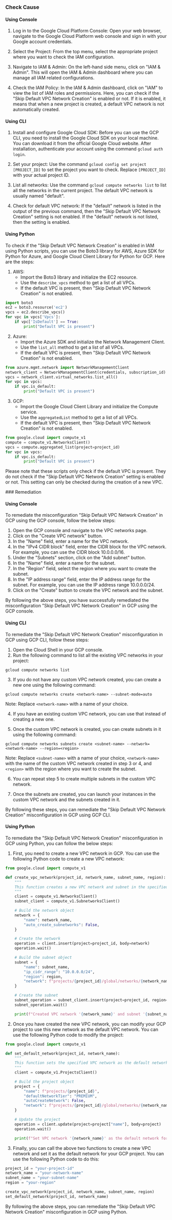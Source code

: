 

<Tabs><Tab title='Cause'>
### Check Cause

#### Using Console

1. Log in to the Google Cloud Platform Console: Open your web browser, navigate to the Google Cloud Platform web console and sign in with your Google account credentials.

2. Select the Project: From the top menu, select the appropriate project where you want to check the IAM configuration.

3. Navigate to IAM & Admin: On the left-hand side menu, click on "IAM & Admin". This will open the IAM & Admin dashboard where you can manage all IAM related configurations.

4. Check the IAM Policy: In the IAM & Admin dashboard, click on "IAM" to view the list of IAM roles and permissions. Here, you can check if the "Skip Default VPC Network Creation" is enabled or not. If it is enabled, it means that when a new project is created, a default VPC network is not automatically created.

#### Using CLI

1. Install and configure Google Cloud SDK: Before you can use the GCP CLI, you need to install the Google Cloud SDK on your local machine. You can download it from the official Google Cloud website. After installation, authenticate your account using the command `gcloud auth login`.

2. Set your project: Use the command `gcloud config set project [PROJECT_ID]` to set the project you want to check. Replace `[PROJECT_ID]` with your actual project ID.

3. List all networks: Use the command `gcloud compute networks list` to list all the networks in the current project. The default VPC network is usually named "default".

4. Check for default VPC network: If the "default" network is listed in the output of the previous command, then the "Skip Default VPC Network Creation" setting is not enabled. If the "default" network is not listed, then the setting is enabled.

#### Using Python

To check if the "Skip Default VPC Network Creation" is enabled in IAM using Python scripts, you can use the Boto3 library for AWS, Azure SDK for Python for Azure, and Google Cloud Client Library for Python for GCP. Here are the steps:

1. AWS:
   - Import the Boto3 library and initialize the EC2 resource.
   - Use the `describe_vpcs` method to get a list of all VPCs.
   - If the default VPC is present, then "Skip Default VPC Network Creation" is not enabled.
```python
import boto3
ec2 = boto3.resource('ec2')
vpcs = ec2.describe_vpcs()
for vpc in vpcs['Vpcs']:
    if vpc['IsDefault'] == True:
        print("Default VPC is present")
```

2. Azure:
   - Import the Azure SDK and initialize the Network Management Client.
   - Use the `list_all` method to get a list of all VPCs.
   - If the default VPC is present, then "Skip Default VPC Network Creation" is not enabled.
```python
from azure.mgmt.network import NetworkManagementClient
network_client = NetworkManagementClient(credentials, subscription_id)
vpcs = network_client.virtual_networks.list_all()
for vpc in vpcs:
    if vpc.is_default:
        print("Default VPC is present")
```

3. GCP:
   - Import the Google Cloud Client Library and initialize the Compute service.
   - Use the `aggregatedList` method to get a list of all VPCs.
   - If the default VPC is present, then "Skip Default VPC Network Creation" is not enabled.
```python
from google.cloud import compute_v1
compute = compute_v1.NetworksClient()
vpcs = compute.aggregated_list(project=project_id)
for vpc in vpcs:
    if vpc.is_default:
        print("Default VPC is present")
```

Please note that these scripts only check if the default VPC is present. They do not check if the "Skip Default VPC Network Creation" setting is enabled or not. This setting can only be checked during the creation of a new VPC.

</Tab>

<Tab title='Remediation'>
### Remediation

#### Using Console

To remediate the misconfiguration "Skip Default VPC Network Creation" in GCP using the GCP console, follow the below steps:

1. Open the GCP console and navigate to the VPC networks page.
2. Click on the "Create VPC network" button.
3. In the "Name" field, enter a name for the VPC network.
4. In the "IPv4 CIDR block" field, enter the CIDR block for the VPC network. For example, you can use the CIDR block 10.0.0.0/16.
5. Under the "Subnets" section, click on the "Add subnet" button.
6. In the "Name" field, enter a name for the subnet.
7. In the "Region" field, select the region where you want to create the subnet.
8. In the "IP address range" field, enter the IP address range for the subnet. For example, you can use the IP address range 10.0.0.0/24.
9. Click on the "Create" button to create the VPC network and the subnet.

By following the above steps, you have successfully remediated the misconfiguration "Skip Default VPC Network Creation" in GCP using the GCP console.

#### Using CLI

To remediate the "Skip Default VPC Network Creation" misconfiguration in GCP using GCP CLI, follow these steps:

1. Open the Cloud Shell in your GCP console.
2. Run the following command to list all the existing VPC networks in your project: 

```
gcloud compute networks list
```

3. If you do not have any custom VPC network created, you can create a new one using the following command:

```
gcloud compute networks create <network-name> --subnet-mode=auto
```

Note: Replace `<network-name>` with a name of your choice.

4. If you have an existing custom VPC network, you can use that instead of creating a new one.

5. Once the custom VPC network is created, you can create subnets in it using the following command:

```
gcloud compute networks subnets create <subnet-name> --network=<network-name> --region=<region>
```

Note: Replace `<subnet-name>` with a name of your choice, `<network-name>` with the name of the custom VPC network created in step 3 or 4, and `<region>` with the region where you want to create the subnet.

6. You can repeat step 5 to create multiple subnets in the custom VPC network.

7. Once the subnets are created, you can launch your instances in the custom VPC network and the subnets created in it.

By following these steps, you can remediate the "Skip Default VPC Network Creation" misconfiguration in GCP using GCP CLI.

#### Using Python

To remediate the "Skip Default VPC Network Creation" misconfiguration in GCP using Python, you can follow the below steps:

1. First, you need to create a new VPC network in GCP. You can use the following Python code to create a new VPC network:

```python
from google.cloud import compute_v1

def create_vpc_network(project_id, network_name, subnet_name, region):
    """
    This function creates a new VPC network and subnet in the specified region.
    """
    client = compute_v1.NetworksClient()
    subnet_client = compute_v1.SubnetworksClient()

    # Build the network object
    network = {
        "name": network_name,
        "auto_create_subnetworks": False,
    }

    # Create the network
    operation = client.insert(project=project_id, body=network)
    operation.wait()

    # Build the subnet object
    subnet = {
        "name": subnet_name,
        "ip_cidr_range": "10.0.0.0/24",
        "region": region,
        "network": f"projects/{project_id}/global/networks/{network_name}",
    }

    # Create the subnet
    subnet_operation = subnet_client.insert(project=project_id, region=region, body=subnet)
    subnet_operation.wait()

    print(f"Created VPC network '{network_name}' and subnet '{subnet_name}' in region '{region}'.")
```

2. Once you have created the new VPC network, you can modify your GCP project to use this new network as the default VPC network. You can use the following Python code to modify the project:

```python
from google.cloud import compute_v1

def set_default_network(project_id, network_name):
    """
    This function sets the specified VPC network as the default network for the project.
    """
    client = compute_v1.ProjectsClient()

    # Build the project object
    project = {
        "name": f"projects/{project_id}",
        "defaultNetworkTier": "PREMIUM",
        "autoCreateNetwork": False,
        "network": f"projects/{project_id}/global/networks/{network_name}",
    }

    # Update the project
    operation = client.update(project=project["name"], body=project)
    operation.wait()

    print(f"Set VPC network '{network_name}' as the default network for project '{project_id}'.")
```

3. Finally, you can call the above two functions to create a new VPC network and set it as the default network for your GCP project. You can use the following Python code to do this:

```python
project_id = "your-project-id"
network_name = "your-network-name"
subnet_name = "your-subnet-name"
region = "your-region"

create_vpc_network(project_id, network_name, subnet_name, region)
set_default_network(project_id, network_name)
```

By following the above steps, you can remediate the "Skip Default VPC Network Creation" misconfiguration in GCP using Python.


</Tab>
</Tabs>